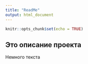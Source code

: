 ```yaml
---
title: "ReadMe"
output: html_document
---
```


```r
knitr::opts_chunk$set(echo = TRUE)
```

## Это описание проекта

Немного текста